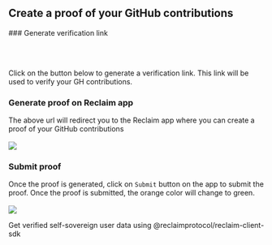 
## Create a proof of your GitHub contributions

<Steps>
### Generate verification link

<br></br>

<div className="flex flex-col gap-4">
<p> Click on the button below to generate a verification link. This link will be used to verify your GH contributions.</p>
<Reclaim/>
</div>

 
### Generate proof on Reclaim app
The above url will redirect you to the Reclaim app where you can create a proof of your GitHub contributions
<br></br>
<Image src='/assets/generate_proof.jpg' width={300} height={500}/>

### Submit proof

Once the proof is generated, click on `Submit` button on the app to submit the proof. Once the proof is submitted, the orange color will change to green.
<br></br>
<Image src='/assets/submit_proof.jpeg' width={300} height={500}/>
</Steps>

<Callout>
Get verified self-sovereign user data using <Link href='react' className='underline'> @reclaimprotocol/reclaim-client-sdk </Link>
</Callout>